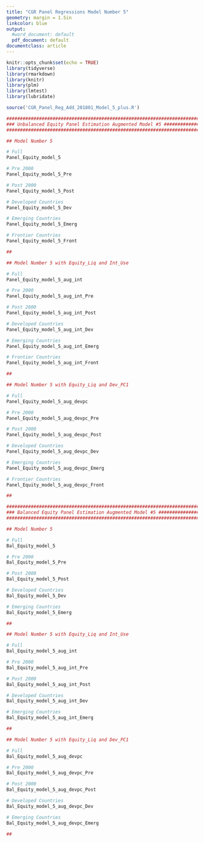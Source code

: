 ```yaml
---
title: "CGR Panel Regressions Model Number 5"
geometry: margin = 1.5in
linkcolor: blue
output:
  #word_document: default
  pdf_document: default
documentclass: article
---
```


```r
knitr::opts_chunk$set(echo = TRUE)
library(tidyverse)
library(rmarkdown)
library(knitr)
library(plm)
library(lmtest)
library(lubridate)

source('CGR_Panel_Reg_Add_201801_Model_5_plus.R')
```


```r

#############################################################################################
### Unbalanced Equity Panel Estimation Augmented Model #5 ###################################
#############################################################################################

## Model Number 5

# Full
Panel_Equity_model_5

# Pre 2000
Panel_Equity_model_5_Pre

# Post 2000
Panel_Equity_model_5_Post 

# Developed Countries
Panel_Equity_model_5_Dev 

# Emerging Countries
Panel_Equity_model_5_Emerg

# Frontier Countries
Panel_Equity_model_5_Front

##

## Model Number 5 with Equity_Liq and Int_Use

# Full
Panel_Equity_model_5_aug_int

# Pre 2000
Panel_Equity_model_5_aug_int_Pre

# Post 2000
Panel_Equity_model_5_aug_int_Post 

# Developed Countries
Panel_Equity_model_5_aug_int_Dev 

# Emerging Countries
Panel_Equity_model_5_aug_int_Emerg

# Frontier Countries
Panel_Equity_model_5_aug_int_Front

##

## Model Number 5 with Equity_Liq and Dev_PC1

# Full
Panel_Equity_model_5_aug_devpc

# Pre 2000
Panel_Equity_model_5_aug_devpc_Pre

# Post 2000
Panel_Equity_model_5_aug_devpc_Post 

# Developed Countries
Panel_Equity_model_5_aug_devpc_Dev 

# Emerging Countries
Panel_Equity_model_5_aug_devpc_Emerg

# Frontier Countries
Panel_Equity_model_5_aug_devpc_Front

##
```

```r

#########################################################################################
### Balanced Equity Panel Estimation Augmented Model #5 #################################
#########################################################################################

## Model Number 5

# Full
Bal_Equity_model_5

# Pre 2000
Bal_Equity_model_5_Pre

# Post 2000
Bal_Equity_model_5_Post 

# Developed Countries
Bal_Equity_model_5_Dev 

# Emerging Countries
Bal_Equity_model_5_Emerg

##

## Model Number 5 with Equity_Liq and Int_Use

# Full
Bal_Equity_model_5_aug_int

# Pre 2000
Bal_Equity_model_5_aug_int_Pre

# Post 2000
Bal_Equity_model_5_aug_int_Post 

# Developed Countries
Bal_Equity_model_5_aug_int_Dev 

# Emerging Countries
Bal_Equity_model_5_aug_int_Emerg

##

## Model Number 5 with Equity_Liq and Dev_PC1

# Full
Bal_Equity_model_5_aug_devpc

# Pre 2000
Bal_Equity_model_5_aug_devpc_Pre

# Post 2000
Bal_Equity_model_5_aug_devpc_Post 

# Developed Countries
Bal_Equity_model_5_aug_devpc_Dev 

# Emerging Countries
Bal_Equity_model_5_aug_devpc_Emerg

##



```